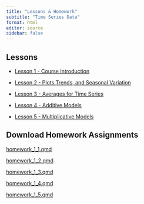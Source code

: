 ```yaml
---
title: "Lessons & Homework"
subtitle: "Time Series Data"
format: html
editor: source
sidebar: false
---
```


::: {.callout-tip icon=false}

## Lessons

-   [Lesson 1 - Course Introduction](chapter_1_lesson_1.html)

-   [Lesson 2 - Plots Trends, and Seasonal Variation](chapter_1_lesson_2.html)

-   [Lesson 3 - Averages for Time Series](chapter_1_lesson_3.html)

-   [Lesson 4 - Additive Models](chapter_1_lesson_4.html)

-   [Lesson 5 - Multiplicative Models](chapter_1_lesson_5.html)

:::


::: {.callout-note icon=false}

## Download Homework Assignments

<!-- ## need to update href link to correct files when we get them -->

<a href="/homework/homework_1_1.qmd" download="homework_1_1.qmd"> homework_1_1.qmd </a>

<a href="/homework/homework_1_2.qmd" download="homework_1_2.qmd"> homework_1_2.qmd </a>

<a href="/homework/homework_1_3.qmd" download="homework_1_3.qmd"> homework_1_3.qmd </a>

<a href="/homework/homework_1_4.qmd" download="homework_1_4.qmd"> homework_1_4.qmd </a>

<a href="/homework/homework_1_5.qmd" download="homework_1_5.qmd"> homework_1_5.qmd </a>

:::
